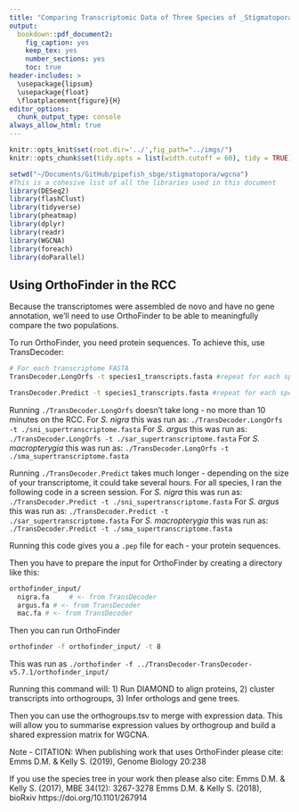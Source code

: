 ```yaml
---
title: "Comparing Transcriptomic Data of Three Species of _Stigmatopora_ Pipefishes"
output:
  bookdown::pdf_document2:
    fig_caption: yes
    keep_tex: yes
    number_sections: yes
    toc: true
header-includes: >
  \usepackage{lipsum}
  \usepackage{float}
  \floatplacement{figure}{H}
editor_options:
  chunk_output_type: console
always_allow_html: true
---
```


```r
knitr::opts_knit$set(root.dir='../',fig_path="../imgs/")
knitr::opts_chunk$set(tidy.opts = list(width.cutoff = 60), tidy = TRUE)
```

``` r
setwd("~/Documents/GitHub/pipefish_sbge/stigmatopora/wgcna")
#This is a cohesive list of all the libraries used in this document
library(DESeq2)
library(flashClust)
library(tidyverse)
library(pheatmap)
library(dplyr)
library(readr)
library(WGCNA)
library(foreach)
library(doParallel)
```

## Using OrthoFinder in the RCC

Because the transcriptomes were assembled de novo and have no gene annotation, we'll need to use OrthoFinder to be able to meaningfully compare the two populations.

To run OrthoFinder, you need protein sequences. To achieve this, use TransDecoder:

```bash

# For each transcriptome FASTA
TransDecoder.LongOrfs -t species1_transcripts.fasta #repeat for each species

TransDecoder.Predict -t species1_transcripts.fasta #repeat for each species
```

Running `./TransDecoder.LongOrfs` doesn't take long - no more than 10 minutes on the RCC.
For _S. nigra_ this was run as: `./TransDecoder.LongOrfs -t ./sni_supertranscriptome.fasta`
For _S. argus_ this was run as: `./TransDecoder.LongOrfs -t ./sar_supertranscriptome.fasta`
For _S. macropterygia_ this was run as: `./TransDecoder.LongOrfs -t ./sma_supertranscriptome.fasta`

Running `./TransDecoder.Predict` takes much longer - depending on the size of your transcriptome, it could take several hours. For all species, I ran the following code in a screen session. 
For _S. nigra_ this was run as: `./TransDecoder.Predict -t ./sni_supertranscriptome.fasta`
For _S. argus_ this was run as: `./TransDecoder.Predict -t ./sar_supertranscriptome.fasta`
For _S. macropterygia_ this was run as: `./TransDecoder.Predict -t ./sma_supertranscriptome.fasta`

Running this code gives you a `.pep` file for each - your protein sequences.


Then you have to prepare the input for OrthoFinder by creating a directory like this:

```bash
orthofinder_input/
  nigra.fa     # <- from TransDecoder
  argus.fa # <- from TransDecoder
  mac.fa # <- from TransDecoder
```

Then you can run OrthoFinder

```bash

orthofinder -f orthofinder_input/ -t 8

```

This was run as `./orthofinder -f ../TransDecoder-TransDecoder-v5.7.1/orthofinder_input/`

Running this command will: 1) Run DIAMOND to align proteins, 2) cluster transcripts into orthogroups, 3) Infer orthologs and gene trees. 

Then you can use the orthogroups.tsv to merge with expression data. This will allow you to summarise expression values by orthogroup and build a shared expression matrix for WGCNA. 

Note - CITATION:
 When publishing work that uses OrthoFinder please cite:
 Emms D.M. & Kelly S. (2019), Genome Biology 20:238

 If you use the species tree in your work then please also cite:
 Emms D.M. & Kelly S. (2017), MBE 34(12): 3267-3278
 Emms D.M. & Kelly S. (2018), bioRxiv https://doi.org/10.1101/267914